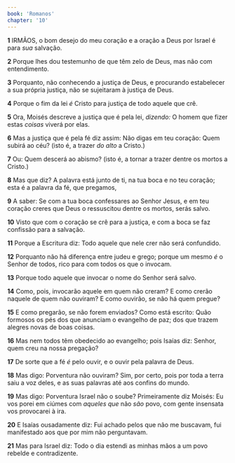 ```yaml
---
book: 'Romanos'
chapter: '10'
---
```


**1** IRMÃOS, o bom desejo do meu coração e a oração a Deus por Israel é para _sua_ salvação.

**2** Porque lhes dou testemunho de que têm zelo de Deus, mas não com entendimento.

**3** Porquanto, não conhecendo a justiça de Deus, e procurando estabelecer a sua própria justiça, não se sujeitaram à justiça de Deus.

**4** Porque o fim da lei _é_ Cristo para justiça de todo aquele que crê.

**5** Ora, Moisés descreve a justiça que é pela lei, _dizendo:_ O homem que fizer estas _coisas_ viverá por elas.

**6** Mas a justiça que é pela fé diz assim: Não digas em teu coração: Quem subirá ao céu? (isto é, a trazer _do alto_ a Cristo.)

**7** Ou: Quem descerá ao abismo? (isto é, a tornar a trazer dentre os mortos a Cristo.)

**8** Mas que diz? A palavra está junto de ti, na tua boca e no teu coração; esta é a palavra da fé, que pregamos,

**9** A saber: Se com a tua boca confessares ao Senhor Jesus, e em teu coração creres que Deus o ressuscitou dentre os mortos, serás salvo.

**10** Visto que com o coração se crê para a justiça, e com a boca se faz confissão para a salvação.

**11** Porque a Escritura diz: Todo aquele que nele crer não será confundido.

**12** Porquanto não há diferença entre judeu e grego; porque um mesmo _é_ o Senhor de todos, rico para com todos os que o invocam.

**13** Porque todo aquele que invocar o nome do Senhor será salvo.

**14** Como, pois, invocarão aquele em quem não creram? E como crerão naquele de quem não ouviram? E como ouvirão, se não há quem pregue?

**15** E como pregarão, se não forem enviados? Como está escrito: Quão formosos os pés dos que anunciam o evangelho de paz; dos que trazem alegres novas de boas coisas.

**16** Mas nem todos têm obedecido ao evangelho; pois Isaías diz: Senhor, quem creu na nossa pregação?

**17** De sorte que a fé _é_ pelo ouvir, e o ouvir pela palavra de Deus.

**18** Mas digo: Porventura não ouviram? Sim, por certo, pois por toda a terra saiu a voz deles, e as suas palavras até aos confins do mundo.

**19** Mas digo: Porventura Israel não o soube? Primeiramente diz Moisés: Eu vos porei em ciúmes com _aqueles que_ não _são_ povo, com gente insensata vos provocarei à ira.

**20** E Isaías ousadamente diz: Fui achado pelos que não me buscavam, fui manifestado aos que por mim não perguntavam.

**21** Mas para Israel diz: Todo o dia estendi as minhas mãos a um povo rebelde e contradizente.
